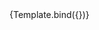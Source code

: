 

<Meta title="Components/Textarea/Modifiers" component={VvTextarea} />

<Canvas>
	<Story
		name="Modifiers"
		args={{ name: 'textarea-modifiers', modifiers: 'variante-1' }}>
		{Template.bind({})}
	</Story>
</Canvas>

